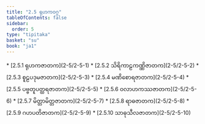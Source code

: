```yaml
---
title: "2.5 ရုဟကဝဂ္ဂ"
tableOfContents: false
sidebar:
  order: 5
type: "tipitaka"
basket: "su"
book: "ja1"
---
```



<DynamicBreadcrumb />



<TableOfContents book="ja1" section="2.5">
* [2.5.1 ရုဟကဇာတက](2-5/2-5-1)
* [2.5.2 သိရိကာဠကဏ္ဏိဇာတက](2-5/2-5-2)
* [2.5.3 စူဠပဒုမဇာတက](2-5/2-5-3)
* [2.5.4 မဏိစောရဇာတက](2-5/2-5-4)
* [2.5.5 ပဗ္ဗတူပတ္ထရဇာတက](2-5/2-5-5)
* [2.5.6 ဝလာဟကဿဇာတက](2-5/2-5-6)
* [2.5.7 မိတ္တာမိတ္တဇာတက](2-5/2-5-7)
* [2.5.8 ရာဓဇာတက](2-5/2-5-8)
* [2.5.9 ဂဟပတိဇာတက](2-5/2-5-9)
* [2.5.10 သာဓုသီလဇာတက](2-5/2-5-10)
</TableOfContents>